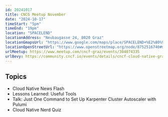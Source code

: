 ```yaml
---
id: 20241017
title: CNCG Meetup November
date: "2024-10-17"
timeStart: "5pm"
timeEnd: "19pm"
location: "SPACELEND"
locationAddress: "Neubaugasse 24, 8020 Graz"
locationGmapsUrl: "https://www.google.com/maps/place/SPACELEND+%E2%80%93+Coworking+Space+Graz/@47.0774604,15.4284797,17z/data=!3m1!4b1!4m6!3m5!1s0x476e359c732e574b:0x318a397c816801a2!8m2!3d47.0774604!4d15.4310546!16s%2Fg%2F1q62cyr5p"
locationOpenStreetUrl: "https://www.openstreetmap.org/node/8752516740#map=19/47.07735/15.43110"
urlMeetup: https://www.meetup.com/cncf-graz/events/304074335
urlBevy: https://community.cncf.io/events/details/cncf-cloud-native-graz-presents-cncg-graz-meetup-november-2024/
---
```



<MeetingInfo frontMatter={frontMatter} />

## Topics

- Cloud Native News Flash
- Lessons Learned: Useful Tools
- Talk: Just One Command to Set Up Karpenter Cluster Autoscaler with Pulumi
- Cloud Native Nerd Quiz
